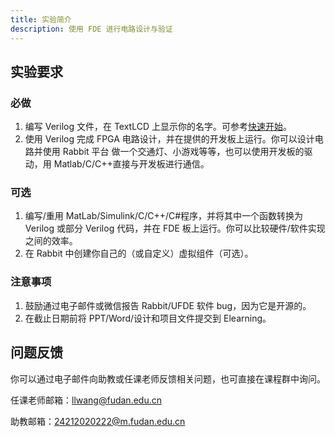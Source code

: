 ```yaml
---
title: 实验简介
description: 使用 FDE 进行电路设计与验证
---
```


## 实验要求

### 必做

1. 编写 Verilog 文件，在 TextLCD 上显示你的名字。可参考[快速开始](./quick_start.mdx)。
2. 使用 Verilog 完成 FPGA 电路设计，并在提供的开发板上运行。你可以设计电路并使用 Rabbit 平台
   做一个交通灯、小游戏等等，也可以使用开发板的驱动，用 Matlab/C/C++直接与开发板进行通信。

### 可选

1. 编写/重用 MatLab/Simulink/C/C++/C#程序，并将其中一个函数转换为 Verilog 或部分 Verilog 代码，并在 FDE 板上运行。你可以比较硬件/软件实现之间的效率。
2. 在 Rabbit 中创建你自己的（或自定义）虚拟组件（可选）。

### 注意事项

1. 鼓励通过电子邮件或微信报告 Rabbit/UFDE 软件 bug，因为它是开源的。
2. 在截止日期前将 PPT/Word/设计和项目文件提交到 Elearning。

## 问题反馈

你可以通过电子邮件向助教或任课老师反馈相关问题，也可直接在课程群中询问。

任课老师邮箱：llwang@fudan.edu.cn

助教邮箱：24212020222@m.fudan.edu.cn
